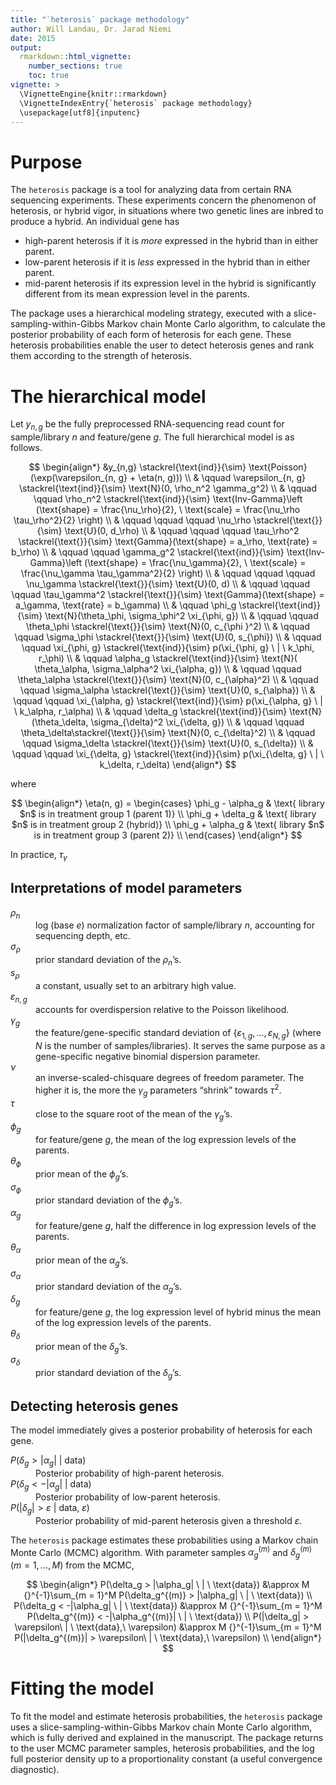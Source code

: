 ```yaml
---
title: "`heterosis` package methodology"
author: Will Landau, Dr. Jarad Niemi
date: 2015
output: 
  rmarkdown::html_vignette:
    number_sections: true
    toc: true
vignette: >
  \VignetteEngine{knitr::rmarkdown}
  \VignetteIndexEntry{`heterosis` package methodology}
  \usepackage[utf8]{inputenc}
---
```


\providecommand{\e}{\varepsilon}
\providecommand{\nv}{{}^{-1}}
\providecommand{\ov}[1]{\overline{#1}}
\providecommand{\q}{$\quad$ \newline}
\providecommand{\rt}{\rightarrow}
\providecommand{\vc}[1]{\boldsymbol{#1}}
\providecommand{\wh}[1]{\widehat{#1}}

# Purpose

The `heterosis` package is a tool for analyzing data from certain RNA sequencing experiments. These experiments concern the phenomenon of heterosis, or hybrid vigor, in situations where two genetic lines are inbred to produce a hybrid. An individual gene has

- high-parent heterosis if it is *more* expressed in the hybrid than in either parent. 
- low-parent heterosis if it is *less* expressed in the hybrid than in either parent.
- mid-parent heterosis if its expression level in the hybrid is significantly different from its mean expression level in the parents.

The package uses a hierarchical modeling strategy, executed with a slice-sampling-within-Gibbs Markov chain Monte Carlo algorithm, to calculate the posterior probability of each form of heterosis for each gene. These heterosis probabilities enable the user to detect heterosis genes and rank them according to the strength of heterosis.


# The hierarchical model

Let $y_{n, g}$ be the fully preprocessed RNA-sequencing read count for sample/library $n$ and feature/gene $g$. The full hierarchical model is as follows.

$$ \begin{align*}
&y_{n,g} \stackrel{\text{ind}}{\sim} \text{Poisson}(\exp(\e_{n, g} + \eta(n, g))) \\
& \qquad \e_{n, g} \stackrel{\text{ind}}{\sim} \text{N}(0, \rho_n^2 \gamma_g^2) \\
& \qquad \qquad \rho_n^2 \stackrel{\text{ind}}{\sim} \text{Inv-Gamma}\left (\text{shape} = \frac{\nu_\rho}{2}, \ \text{scale} =  \frac{\nu_\rho \tau_\rho^2}{2} \right) \\
& \qquad \qquad \qquad \nu_\rho \stackrel{\text{}}{\sim} \text{U}(0, d_\rho) \\
& \qquad \qquad \qquad \tau_\rho^2 \stackrel{\text{}}{\sim} \text{Gamma}(\text{shape} = a_\rho, \text{rate} = b_\rho) \\
& \qquad \qquad \gamma_g^2 \stackrel{\text{ind}}{\sim} \text{Inv-Gamma}\left (\text{shape} = \frac{\nu_\gamma}{2}, \ \text{scale} =  \frac{\nu_\gamma \tau_\gamma^2}{2} \right) \\
& \qquad \qquad \qquad \nu_\gamma \stackrel{\text{}}{\sim} \text{U}(0, d) \\
& \qquad \qquad \qquad \tau_\gamma^2 \stackrel{\text{}}{\sim} \text{Gamma}(\text{shape} = a_\gamma, \text{rate} = b_\gamma) \\
& \qquad \phi_g \stackrel{\text{ind}}{\sim} \text{N}(\theta_\phi, \sigma_\phi^2 \xi_{\phi, g}) \\
& \qquad \qquad \theta_\phi \stackrel{\text{}}{\sim} \text{N}(0, c_{\phi }^2) \\
& \qquad \qquad \sigma_\phi \stackrel{\text{}}{\sim} \text{U}(0, s_{\phi}) \\
& \qquad \qquad \xi_{\phi, g} \stackrel{\text{ind}}{\sim} p(\xi_{\phi, g} \ | \ k_\phi, r_\phi) \\
& \qquad \alpha_g \stackrel{\text{ind}}{\sim} \text{N}( \theta_\alpha, \sigma_\alpha^2 \xi_{\alpha, g}) \\
& \qquad \qquad \theta_\alpha \stackrel{\text{}}{\sim} \text{N}(0, c_{\alpha}^2) \\
& \qquad \qquad \sigma_\alpha \stackrel{\text{}}{\sim} \text{U}(0, s_{\alpha}) \\
& \qquad \qquad \xi_{\alpha, g} \stackrel{\text{ind}}{\sim} p(\xi_{\alpha, g} \ | \ k_\alpha, r_\alpha) \\
& \qquad \delta_g \stackrel{\text{ind}}{\sim} \text{N}(\theta_\delta, \sigma_{\delta}^2 \xi_{\delta, g}) \\
& \qquad \qquad \theta_\delta\stackrel{\text{}}{\sim} \text{N}(0, c_{\delta}^2) \\
& \qquad \qquad \sigma_\delta \stackrel{\text{}}{\sim} \text{U}(0, s_{\delta}) \\
& \qquad \qquad \xi_{\delta, g} \stackrel{\text{ind}}{\sim} p(\xi_{\delta, g} \ | \ k_\delta, r_\delta)
\end{align*} $$ 

where

$$ \begin{align*}
\eta(n, g) = \begin{cases}
\phi_g - \alpha_g & \text{ library $n$ is in treatment group 1 (parent 1)} \\
\phi_g + \delta_g & \text{ library $n$ is in treatment group 2 (hybrid)} \\
\phi_g + \alpha_g & \text{ library $n$ is in treatment group 3 (parent 2)} \\
\end{cases}
\end{align*} $$

In practice, $\tau_\gamma$ 

## Interpretations of model parameters

<dl>
<dt>$\rho_n$</dt><dd>log (base $e$) normalization factor of sample/library $n$, accounting for sequencing depth, etc.</dd>
<dt>$\sigma_\rho$</dt><dd>prior standard deviation of the $\rho_n$'s.</dd>
<dt>$s_\rho$</dt><dd>a constant, usually set to an arbitrary high value.</dd>
<dt>$\e_{n, g}$</dt><dd>accounts for overdispersion relative to the Poisson likelihood.</dd>
<dt>$\gamma_g$</dt><dd>the feature/gene-specific standard deviation of $\{\e_{1, g}, \ldots, \e_{N, g}\}$ (where $N$ is the number of samples/libraries). It serves the same purpose as a gene-specific negative binomial dispersion parameter.</dd>
<dt>$\nu$</dt><dd>an inverse-scaled-chisquare degrees of freedom parameter. The higher it is, the more the $\gamma_g$ parameters "shrink" towards $\tau^2$.</dd>
<dt>$\tau$</dt><dd>close to the square root of the mean of the $\gamma_g$'s.</dd>
<dt>$\phi_g$</dt><dd>for feature/gene $g$, the mean of the log expression levels of the parents.</dd>
<dt>$\theta_\phi$</dt><dd>prior mean of the $\phi_g$'s.</dd>
<dt>$\sigma_\phi$</dt><dd>prior standard deviation of the $\phi_g$'s.</dd>
<dt>$\alpha_g$</dt><dd>for feature/gene $g$, half the difference in log expression levels of the parents.</dd>
<dt>$\theta_\alpha$</dt><dd>prior mean of the $\alpha_g$'s.</dd>
<dt>$\sigma_\alpha$</dt><dd>prior standard deviation of the $\alpha_g$'s.</dd>
<dt>$\delta_g$</dt><dd>for feature/gene $g$, the log expression level of hybrid minus the mean of the log expression levels of the parents.</dd>
<dt>$\theta_\delta$</dt><dd>prior mean of the $\delta_g$'s.</dd>
<dt>$\sigma_\delta$</dt><dd>prior standard deviation of the $\delta_g$'s.</dd>
</dl>

## Detecting heterosis genes

The model immediately gives a posterior probability of heterosis for each gene.

<dl>
<dt>$P(\delta_g > |\alpha_g| \ | \ \text{data})$</dt><dd>Posterior probability of high-parent heterosis.</dd>
<dt>$P(\delta_g < -|\alpha_g| \ | \ \text{data})$</dt><dd>Posterior probability of low-parent heterosis.</dd>
<dt>$P(|\delta_g| > \e \ | \ \text{data},\  \e)$</dt><dd>Posterior probability of mid-parent heterosis given a threshold $\e$.</dd>
</dl>

The `heterosis` package estimates these probabilities using a Markov chain Monte Carlo (MCMC) algorithm. With parameter samples $\alpha_g^{(m)}$ and $\delta_g^{(m)}$ ($m = 1, \ldots, M$) from the MCMC,

$$ \begin{align*}
P(\delta_g > |\alpha_g| \ | \ \text{data}) &\approx M \nv \sum_{m = 1}^M P(\delta_g^{(m)} > |\alpha_g| \ | \ \text{data}) \\
P(\delta_g < -|\alpha_g| \ | \ \text{data}) &\approx M \nv \sum_{m = 1}^M P(\delta_g^{(m)} < -|\alpha_g^{(m)}| \ | \ \text{data}) \\
P(|\delta_g| > \e \ | \ \text{data},\  \e) &\approx M \nv \sum_{m = 1}^M P(|\delta_g^{(m)}| > \e \ | \ \text{data},\  \e) \\
\end{align*} $$


# Fitting the model

To fit the model and estimate heterosis probabilities, the `heterosis` package uses a slice-sampling-within-Gibbs Markov chain Monte Carlo algorithm, which is fully derived and explained in the manuscript. The package returns to the user MCMC parameter samples, heterosis probabilities, and the log full posterior density up to a proportionality constant (a useful convergence diagnostic).
